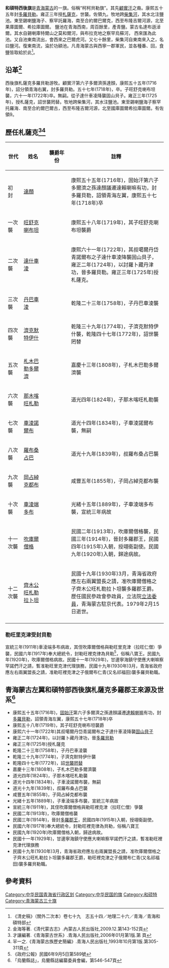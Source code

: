 '''和碩特西後旗'''是[[青海蒙古|青海蒙古]]的一旗。俗稱“柯柯貝勒旗”。其先[[顧實汗|顧實汗]]之裔。康熙五十五年封[[多羅貝勒|多羅貝勒]]。雍正三年授[[札薩克|札薩克]]，世襲。佐領九。牧地跨[[柴集河|柴集河]]，其水北注鹽池。東至錫喇鹽海子、察罕託羅海，南至合約爾巴爾克，西至布隆吉爾河源，北至果庫圖爾、希拉庫圖爾。 鹽池在青海西南，周百餘里，產青鹽。蒙古名達布遜淖爾。其水自錫喇庫特爾山之莫和爾河，與布拉克地之察罕烏蘇河， 西來匯為此池。又自池東南流出，會西來之巴爾虎河。又七十餘里，柴集河自東南來入之，名曰鹽河。復東南流，淪於功額池。凡青海蒙古與西寧一郡軍民，並各種番、回，食鹽皆取給於此<ref>《清史稿》（關外二次本）卷七十九　志五十四／地理二十六／青海／青海和碩特部</ref>。

== 沿革<ref>金海等著.《清代蒙古志》.內蒙古人民出版社,2009.12.第143-152頁</ref> ==
西後旗札薩克多羅貝勒游牧。顧實汗第六子多爾濟孫達顏，康熙五十五年(1716年)，詔分領青海右翼，封多羅貝勒。五十七年(1718年)，卒。子旺舒克喇布坦襲，六十一年(1722年)卒。無嗣。從子達什車凌降襲固山貝子。雍正三年(1725年)，授札薩克，詔世襲罔替。牧地跨柴集河，其水注鹽池。東至錫喇鹽海子察罕托羅海．南至合約爾巴爾古，西至布隆吉爾河源，北至國庫圖爾希拉庫圖爾。有佐領9。
== 歷任札薩克<ref>才讓編著.《青海蒙古世系》.青海人民出版社,2006年01月第1版.第 頁</ref><ref>羋一之.《青海蒙古族歷史簡編》.青海人民出版社,1993年10月第1版.第305-311頁</ref> ==
{| class="wikitable"
|-
!width=10%| 世代
!width=15%| 姓名
!width=15%| 襲爵年份
!width=60%| 註釋
|-
| 初　封|| [[達顏|達顏]]|| ||康熙五十五年(1716年)，固始汗第六子多爾濟之孫達顏議遷達賴喇嘛有功，封多羅貝勒，詔領青海左翼，康熙五十七年(1718年)卒
|-
| 一次襲 || [[旺舒克喇布坦|旺舒克喇布坦]]|| ||康熙五十八年(1719年)，其子旺舒克喇布坦襲爵
|-
| 二次襲 || [[達什車淩|達什車淩]]|| ||康熙六十一年(1722年)，其叔噶爾丹岱青諾爾布之子達什車淩降襲固山貝子，雍正二年(1724年)，以討羅卜藏丹津功，晉多羅貝勒。雍正三年(1725年)授札薩克。
|-
| 三次襲 || [[丹巴車淩|丹巴車淩]]|| ||乾隆二十三年(1758年)，子丹巴車淩襲
|-
| 四次襲 || [[濟克默特伊什|濟克默特伊什]]|| ||乾隆三十九年(1774年)，子濟克默特伊什襲，乾隆四十七年(1772年)，詔世襲罔替
|-
| 五次襲 || [[札木巴勒多爾濟|札木巴勒多爾濟]]|| ||嘉慶十三年(1808年)，子札木巴勒多爾濟襲
|-
| 六次襲 || [[那木喀旺札勒|那木喀旺札勒]]|| ||道光四年(1824年)，子那木喀旺札勒襲
|-
| 七次襲 || [[車淩諾爾布|車淩諾爾布]]|| ||道光十四年(1834年)，子車淩諾爾布襲，無嗣
|-
| 八次襲 || [[羅布桑占巴|羅布桑占巴]]|| ||道光十九年(1839年)，叔羅布桑占巴襲
|-
| 九次襲 || [[岡占綽克都布|岡占綽克都布]]|| ||咸豐五年(1855年)，子岡占綽克都布襲
|-
| 十次襲 || [[車淩端多布|車淩端多布]]|| ||光緒十五年(1889年)，子車淩端多布襲，宣統三年病故
|-
| 十一次襲 || [[吹庫爾僧格|吹庫爾僧格]]|| ||民國二年(1913年)，吹庫爾僧格襲，民國三年(1914年)，晉封多羅郡王，民國四年(1915年)入朝，授翊衛副使。民國九年(1920年)入朝，歸途病故。
|-
| 十二次襲 || [[齊木公旺札勒拉卜坦|齊木公旺札勒拉卜坦]]|| ||民國十九年(1930年)3月，青海省政府應左右兩翼盟長之請，准吹庫爾僧格之子齊木公旺札勒拉卜坦襲多羅郡王爵。歷任國民參政會參政員，立法院[[立法委員|立法委員]]，青海蒙古駐京代表。1979年2月15日逝世。
|-
|}

===  勒旺里克津受封貝勒  ===
宣統三年(1911年)車淩端多布病故，其侄吹庫爾僧格與勒旺里克津（拉旺仁僧）爭襲，民國六年(1917年)奉大總統令，封勒旺裡克律為貝勒<ref>《政府公報》民國6年9月5日第589號</ref>，俗稱八寶王。民國九年(1920年)，吹庫爾僧格病故。民國十一年(1929年)，甘邊寧海鎮守使應大喇嘛察罕諾們汗之請，暫准勒旺里克津代理旗務，民國十九年(1930年)3月，青海省政府應左右兩翼盟長之請，准勒旺裡克津之子俄爾布仁青(又名祁福田)襲多羅貝勒職。

== 青海蒙古左翼和碩特部西後旗札薩克多羅郡王來源及世系<ref>「烏蘭縣誌」，烏蘭縣誌編纂委員會編，第546-547頁</ref> ==
*康熙五十五年(1716年)，[[固始汗|固始汗]]第六子多爾濟之孫達顏議遷[[達賴喇嘛|達賴喇嘛]]有功，封[[多羅貝勒|多羅貝勒]]，詔領青海左翼，康熙五十七年(1718年)卒
*康熙五十八年(1719年)，其子旺舒克喇布坦襲爵
*康熙六十一年(1722年)其叔噶爾丹岱青諾爾布之子達什車淩降襲[[固山貝子|固山貝子]]
*雍正二年(1724年)，以討羅卜藏丹津功，晉[[多羅貝勒|多羅貝勒]]
*雍正三年(1725年)授札薩克
*乾隆二十三年(1758年)，子丹巴車淩襲
*乾隆三十九年(1774年)，子濟克默特伊什襲
*乾隆四十七年(1772年)，詔[[世襲罔替|世襲罔替]]
*嘉慶十三年(1808年)，子札木巴勒多爾濟襲
*道光四年(1824年)，子那木喀旺札勒襲
*道光十四年(1834年)，子車淩諾爾布襲，無嗣
*道光十九年(1839年)，叔羅布桑占巴襲
*咸豐五年(1855年)，子岡占綽克都布襲
*光緒十五年(1889年)，子車淩端多布襲，宣統三年病故
*宣統三年(1911年)，其侄吹庫爾僧格與勒旺裡克津（拉旺仁僧）爭襲
*民國二年(1913年)，吹庫爾僧格襲
*民國三年(1914年)，晉封[[多羅郡王|多羅郡王]]，民國四年(1915年)入朝，授翊衛副使。
*民國六年(1917年)奉大總統令，封勒旺裡克律為貝勒，俗稱八寶王
*民國九年(1920年)吹庫爾僧格入朝，歸途病故。
*民國十一年(1929年)，甘邊寧海鎮守使應大喇嘛察罕諾們汗之請，暫准勒旺裡克津代理旗務
*民國十九年(1930年)3月，青海省政府應左右兩翼盟長之請，准吹庫爾僧格之子齊木公旺札勒拉卜坦襲多羅郡王爵，勒旺裡克津之子俄爾布仁青(又名祁福田)襲多羅貝勒職。

== 參考資料 ==
{{Reflist|25em}}

{{青海蒙古}}
{{中華民國青海省行政區劃}}
[[Category:中华民国青海省行政区划|Category:中华民国青海省行政区划]]
[[Category:中华民国的旗|Category:中华民国的旗]]
[[Category:和硕特|Category:和硕特]]
[[Category:青海蒙古三十旗|Category:青海蒙古三十旗]]